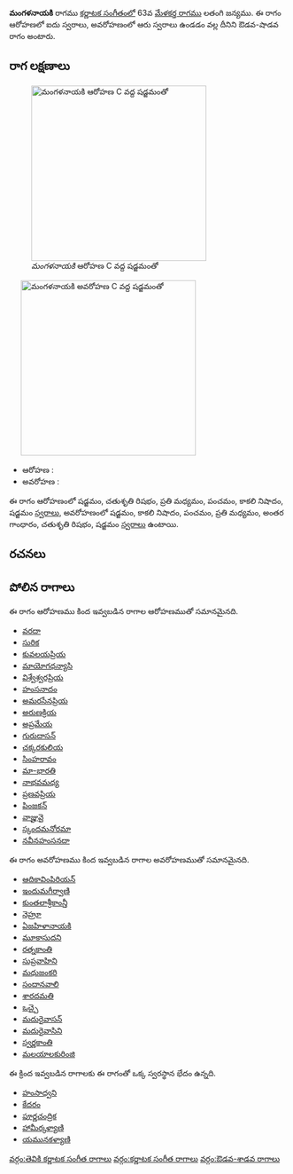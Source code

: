 {{Infobox ragam
	| name          	= మంగళనాయకి
	| synonym	    	= 
	| mela          	= 
	| chakra        	= 
	| janaka        	= 
	| type          	= ఔడవ-శాడవ
	| arohanam      	= {{svaraC|S|R2|M2|P|N3|S'}} 
	| avarohanam    	= {{svaraC|S'|N3|P|M2|G3|R2|S}}
	| jeeva         	=
	| chhaya        	=
	| nyasa         	=
	| vishesha      	= 
	| equivalent  		= 
}}
{{కర్ణాటక సంగీత రాగాలు}}
'''మంగళనాయకి''' రాగము [[కర్ణాటక సంగీతం]]లో 63వ [[మేళకర్త రాగము]] లతంగి జన్యము.  ఈ రాగం ఆరోహణలో ఐదు స్వరాలు, అవరోహణంలో ఆరు స్వరాలు ఉండడం వల్ల దీనిని ఔడవ-షాడవ రాగం అంటారు.


==రాగ లక్షణాలు==
[[Image:mangalanayaki_ar_kb2wiki.png|thumb|right|316px|''మంగళనాయకి'' ఆరోహణ C వద్ద షడ్జమంతో]]
	[[Image:mangalanayaki_av_kb2wiki.png|thumb|right|316px|''మంగళనాయకి'' అవరోహణ C వద్ద షడ్జమంతో]]

* ఆరోహణ : {{svaraC|S|R2|M2|P|N3|S'}} 
* అవరోహణ : {{svaraC|S'|N3|P|M2|G3|R2|S}}

ఈ రాగం ఆరోహణంలో షడ్జమం, చతుశృతి రిషభం, ప్రతి మధ్యమం, పంచమం, కాకలి  నిషాదం, షడ్జమం [[స్వరాలు]], అవరోహణంలో షడ్జమం, కాకలి  నిషాదం, పంచమం, ప్రతి మధ్యమం, అంతర గాంధారం, చతుశృతి రిషభం, షడ్జమం [[స్వరాలు]] ఉంటాయి.

==రచనలు==



==పోలిన రాగాలు==
ఈ రాగం ఆరోహణము కింద ఇవ్వబడిన రాగాల ఆరోహణముతో సమానమైనది.
* [[వరదా]]
* [[సురిక]]
* [[కువలయప్రియ]]
* [[మాయోగధన్యాసి]]
* [[విశ్వేశ్వరప్రియ]]
* [[హంసనాదం]]
* [[అమరసేనప్రియ]]
* [[అరుణక్రియ]]
* [[అప్రమేయ]]
* [[గురుదాసన్]]
* [[ చక్కరకులియ]]
* [[సింహరావం]]
* [[మా-భారతి]]
* [[నాభవమధ్య]]
* [[ప్రణవప్రియ]]
* [[పింజకన్]]
* [[వాజ్హువై]]
* [[స్కందమనోరమా]]
* [[నవీనహంసనదా]]

ఈ రాగం అవరోహణము కింద ఇవ్వబడిన రాగాల అవరోహణముతో సమానమైనది.
* [[ఆదికావింపిరియన్]]
* [[ఇందుమగీర్వాణి]]
* [[కుంతలాశ్రీకాంన్తీ]]
* [[నెహ్రూ]]
* [[ఏజహిళానాయకి]]
* [[మూకాసుదని]]
* [[రత్నకాంతి]]
* [[సుప్రవాహిని]]
* [[మధుజంకరి]]
* [[సందానవాలి]]
* [[శారదమతి]]
* [[ఒచ్చై]]
* [[ మదురైవాసన్]]
* [[మదురైవాసిని]]
* [[స్వర్ణకాంతి]]
* [[మలయాలకురింజి]]

ఈ క్రింద ఇవ్వబడిన రాగాలకు ఈ రాగంతో ఒక్క స్వరస్థాన భేదం ఉన్నది.
* [[హంసాధ్వని]]
* [[కేదరం]]
* [[పూర్ణచంద్రిక]]
* [[ హామీర్కళ్యాణి]]
* [[యమునకళ్యాణి]]



[[వర్గం:తెవికి కర్ణాటక సంగీత రాగాలు]]
[[వర్గం:కర్ణాటక సంగీత రాగాలు]]
[[వర్గం:ఔడవ-శాడవ రాగాలు]]